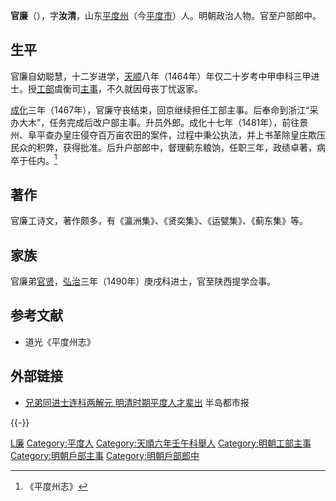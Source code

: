 {{明清人物信息框
| 姓名 = 官廉
| 原名 =
| 圖片名稱= 
| 圖片大小 = 
| 圖片說明 = 
| 最高職務 = 户部郎中
| 屆數 = 
| 國家 = 大明
| 前任 = 
| 繼任 = 
| 爵位 =
| 籍貫 = 山东平度州
| 族裔 = 漢族
| 旗籍 = 
| 字號 = 字汝清
| 諡號 = 
| 出生日期 = [[正统_(年号)|正统]]九年（1444年）
| 出生地點 = 山东平度州
| 逝世日期 = [[成化|成化]]二十年（1484年）
| 逝世地點 = 蓟东
| 墓葬 =
| 配偶 =
| 親屬 =
| 出身 = 
*[[天顺_(明朝)|天顺]]八年（1464年）甲申科同进士出身
| 經歷 = 
| 著作 =
*《瀛洲集》
*《贤奕集》
*《运甓集》
*《蓟东集》
}}

'''官廉'''（{{bd|1444年||1484年|catIdx=G官}}），字'''汝清'''，山东[[平度州|平度州]]（今[[平度市|平度市]]）人。明朝政治人物。官至户部郎中。

==生平==
官廉自幼聪慧，十二岁进学，[[天顺_(明朝)|天顺]]八年（1464年）年仅二十岁考中甲申科三甲进士。授[[工部|工部]]虞衡司[[主事|主事]]，不久就因母丧丁忧返家。

[[成化|成化]]三年（1467年），官廉守丧结束，回京继续担任工部主事。后奉命到浙江“采办大木”，任务完成后改户部主事。升员外郎。成化十七年（1481年），前往景州、阜平查办皇庄侵夺百万亩农田的案件，过程中秉公执法，并上书革除皇庄欺压民众的积弊，获得批准。后升户部郎中，督理蓟东粮饷，任职三年，政绩卓著，病卒于任内。<ref>《平度州志》</ref>

==著作==
官廉工诗文，著作颇多，有《瀛洲集》、《贤奕集》、《运甓集》、《蓟东集》等。

==家族==
官廉弟[[官贤|官贤]]，[[弘治_(明)|弘治]]三年（1490年）庚戌科进士，官至陕西提学佥事。

==参考文献==
{{reflist}}
*道光《平度州志》

==外部链接==
*[http://news.bandao.cn/news_html/201003/20100331/news_20100331_916461.shtml 兄弟同进士连科两解元 明清时期平度人才辈出] 半岛都市报

{{-}}
{{天順八年甲申科殿試金榜}}

{{Authority control}}

{{DEFAULTSORT:Guan官}}
[[Category:官姓|L廉]]
[[Category:平度人|Category:平度人]]
[[Category:天順六年壬午科舉人|Category:天順六年壬午科舉人]]
[[Category:明朝工部主事|Category:明朝工部主事]]
[[Category:明朝戶部主事|Category:明朝戶部主事]]
[[Category:明朝戶部郎中|Category:明朝戶部郎中]]